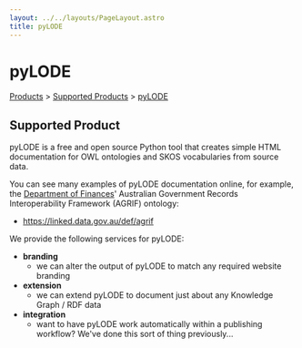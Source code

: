 ```yaml
---
layout: ../../layouts/PageLayout.astro
title: pyLODE
---
```


# pyLODE

[Products](/products) > [Supported Products](.) > [pyLODE](./pylode)

## Supported Product

pyLODE is a free and open source Python tool that creates simple HTML documentation for OWL ontologies and SKOS vocabularies from source data.

You can see many examples of pyLODE documentation online, for example, the [Department of Finances](https://www.finance.gov.au)' Australian Government Records Interoperability Framework (AGRIF) ontology:

- https://linked.data.gov.au/def/agrif

We provide the following services for pyLODE:

- **branding**
  - we can alter the output of pyLODE to match any required website branding
- **extension**
  - we can extend pyLODE to document just about any Knowledge Graph / RDF data
- **integration**
  - want to have pyLODE work automatically within a publishing workflow? We've done this sort of thing previously...
